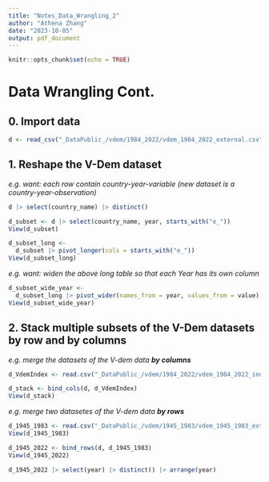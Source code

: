 ```yaml
---
title: "Notes_Data_Wrangling_2"
author: "Athena Zhang"
date: "2023-10-05"
output: pdf_document
---
```


```r
knitr::opts_chunk$set(echo = TRUE)
```

# Data Wrangling Cont.

## 0. Import data

```r
d <- read_csv("_DataPublic_/vdem/1984_2022/vdem_1984_2022_external.csv")
```

## 1. Reshape the V-Dem dataset

*e.g. want: each row contain country-year-variable (new dataset is a country-year-observation)*

```r
d |> select(country_name) |> distinct()

```

```r
d_subset <- d |> select(country_name, year, starts_with("e_"))
View(d_subset)
```

```r
d_subset_long <-
  d_subset |> pivot_longer(cols = starts_with("e_"))
View(d_subset_long)
```

*e.g. want: widen the above long table so that each Year has its own column*

```r
d_subset_wide_year <-
  d_subset_long |> pivot_wider(names_from = year, values_from = value)
View(d_subset_wide_year)
```

## 2. Stack multiple subsets of the V-Dem datasets by row and by columns

*e.g. merge the datasets of the V-dem data **by columns***

```r
d_VdemIndex <- read.csv("_DataPublic_/vdem/1984_2022/vdem_1984_2022_index.csv")
```

```r
d_stack <- bind_cols(d, d_VdemIndex)
View(d_stack)
```

*e.g. merge two datasetes of the V-dem data **by rows***

```r
d_1945_1983 <- read.csv("_DataPublic_/vdem/1945_1983/vdem_1945_1983_external.csv")
View(d_1945_1983)
```

```r
d_1945_2022 <- bind_rows(d, d_1945_1983)
View(d_1945_2022)
```

```r
d_1945_2022 |> select(year) |> distinct() |> arrange(year)
```
